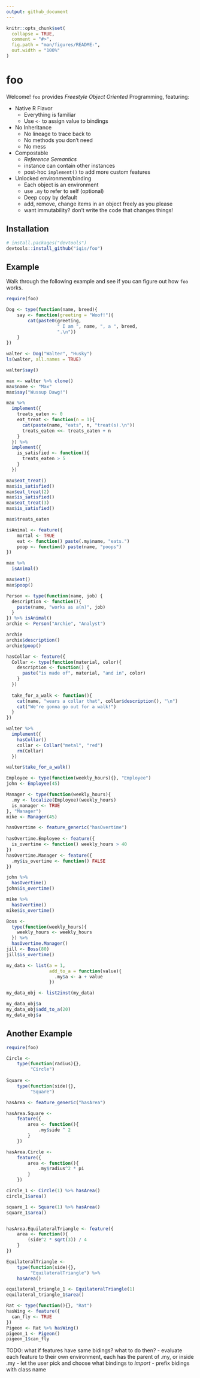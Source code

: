 ```yaml
---
output: github_document
---
```


<!-- README.md is generated from README.Rmd. Please edit that file -->

```r
knitr::opts_chunk$set(
  collapse = TRUE,
  comment = "#>",
  fig.path = "man/figures/README-",
  out.width = "100%"
)
```

# foo

<!-- badges: start -->
<!-- [![Lifecycle: experimental](https://img.shields.io/badge/lifecycle-experimental-orange.svg)](https://www.tidyverse.org/lifecycle/#experimental) -->
<!-- badges: end -->

Welcome! `foo` provides _Freestyle Object Oriented_ Programming, featuring:

- Native R Flavor
  - Everything is familiar
  - Use `<-` to assign value to bindings
  
- No Inheritance
  - No lineage to trace back to
  - No methods you don't need
  - No mess
  
- Compostable
  - _Reference Semantics_
  - instance can contain other instances
  - post-hoc `implement()` to add more custom features

- Unlocked environment/binding
  - Each object is an environment
  - use `.my` to refer to self (optional)
  - Deep copy by default
  - add, remove, change items in an object freely as you please
  - want immutability? don't write the code that changes things!

## Installation

``` r
# install.packages("devtools")
devtools::install_github("iqis/foo")
```
## Example

Walk through the following example and see if you can figure out how `foo` works.

```r
require(foo)
```


```r
Dog <- type(function(name, breed){
    say <- function(greeting = "Woof!"){
        cat(paste0(greeting, 
                   " I am ", name, ", a ", breed, 
                   ".\n"))
    }    
})
```


```r
walter <- Dog("Walter", "Husky")
ls(walter, all.names = TRUE)
```


```r
walter$say()
```

```r
max <- walter %>% clone()
max$name <- "Max"
max$say("Wussup Dawg!")
```

```r
max %>% 
  implement({
    treats_eaten <- 0
    eat_treat <- function(n = 1){
      cat(paste(name, "eats", n, "treat(s).\n"))
      treats_eaten <<- treats_eaten + n
    }
  }) %>% 
  implement({
    is_satisfied <- function(){
      treats_eaten > 5
    }
  })
```


```r
max$eat_treat()
max$is_satisfied()
max$eat_treat(2)
max$is_satisfied()
max$eat_treat(3)
max$is_satisfied()
```

```r
max$treats_eaten
```

```r
isAnimal <- feature({
    mortal <- TRUE
    eat <- function() paste(.my$name, "eats.")
    poop <- function() paste(name, "poops")
})

max %>% 
  isAnimal()

max$eat()
max$poop()
```

```r
Person <- type(function(name, job) {
  description <- function(){
    paste(name, "works as a(n)", job)
  }
}) %>% isAnimal()
archie <- Person("Archie", "Analyst")
```


```r
archie
archie$description()
archie$poop()
```

```r
hasCollar <- feature({
  Collar <- type(function(material, color){
    description <- function() {
      paste("is made of", material, "and in", color)
    }
  })
  
  take_for_a_walk <- function(){
    cat(name, "wears a collar that", collar$description(), "\n")
    cat("We're gonna go out for a walk!")
  }
})
```

```r
walter %>%
  implement({
    hasCollar()
    collar <- Collar("metal", "red")
    rm(Collar)
  })
```


```r
walter$take_for_a_walk()
```

```r
Employee <- type(function(weekly_hours){}, "Employee")
john <- Employee(45)
```

```r
Manager <- type(function(weekly_hours){
  .my <- localize(Employee)(weekly_hours)
  is_manager <- TRUE
}, "Manager")
mike <- Manager(45)
```


```r
hasOvertime <- feature_generic("hasOvertime")
  
hasOvertime.Employee <- feature({
  is_overtime <- function() weekly_hours > 40
})
hasOvertime.Manager <- feature({
  .my$is_overtime <- function() FALSE
})
```


```r
john %>% 
  hasOvertime()
john$is_overtime()
```

```r
mike %>% 
  hasOvertime()
mike$is_overtime()
```


```r
Boss <- 
  type(function(weekly_hours){
    weekly_hours <- weekly_hours
  }) %>% 
  hasOvertime.Manager()
jill <- Boss(80)
jill$is_overtime()
```

```r
my_data <- list(a = 1, 
                add_to_a = function(value){
                  .my$a <- a + value
                })

my_data_obj <- list2inst(my_data)

my_data_obj$a
my_data_obj$add_to_a(20)
my_data_obj$a
```

## Another Example
```r
require(foo)

Circle <- 
    type(function(radius){}, 
         "Circle")
    
Square <- 
    type(function(side){}, 
         "Square")

hasArea <- feature_generic("hasArea")

hasArea.Square <- 
    feature({
        area <- function(){
            .my$side ^ 2
        }
    })

hasArea.Circle <- 
    feature({
        area <- function(){
            .my$radius^2 * pi
        }
    })

circle_1 <- Circle(1) %>% hasArea()
circle_1$area()

square_1 <- Square(1) %>% hasArea()
square_1$area()


hasArea.EquilateralTriangle <- feature({
    area <- function(){
        (side^2 * sqrt(3)) / 4
    }
})

EquilateralTriangle <- 
    type(function(side){}, 
         "EquilateralTriangle") %>%
    hasArea()

equilateral_triangle_1 <- EquilateralTriangle(1)
equilateral_triangle_1$area()

```

```r
Rat <- type(function(){}, "Rat")
hasWing <- feature({
  can_fly <- TRUE
})
Pigeon <- Rat %>% hasWing()
pigeon_1 <- Pigeon()
pigeon_1$can_fly
```


TODO: what if features have same bidings? what to do then? 
 - evaluate each feature to their own environment, each has the parent of .my, or inside .my
 - let the user pick and choose what bindings to _import_
 - prefix bidings with class name

